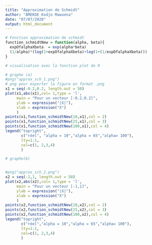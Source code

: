 ```yaml
---
title: "Approximation de Schmidt"
author: "AMEKOE Kodjo Mawuena"
date: "07/07/2020"
output: html_document
---
```


```r
# Fonction approximation de schmidt
function_schmidtNew = function(alpha, beta){
  expOfalphaXbeta  = exp(alpha*beta)
  (1/alpha)*(log(1+expOfalphaXbeta)+log(1+(1/expOfalphaXbeta)))
}

# visualisation avec la fonction plot de R 

# graphe (a)
#png("approx_sch_1.png")
# png pour exporter la figure en format .png
x1 = seq(-0.2,0.2, length.out = 50)
plot(x1,abs(x1),col= 1,type = 'l',
     main = "Pour un vecteur [-0.2,0.2]",
     ylab = expression("|X|"),
     xlab = expression("X")
     )
points(x1,function_schmidtNew(10,x1),col = 2)
points(x1,function_schmidtNew(25,x1),col = 3)
points(x1,function_schmidtNew(100,x1),col = 4)
legend("topright",
       c("réel", "alpha = 10","alpha = 65","alpha= 100"),
       lty=1:1,
       col=c(1, 2,3,4)
       )

# graphe(b)


#png("approx_sch_2.png")
x2 = seq(-1,1, length.out = 50)
plot(x2,abs(x2),col= 1,type = 'l',
     main = "Pour un vecteur [-1,1]",
     ylab = expression("|X|"),
     xlab = expression("X")
     )
points(x2,function_schmidtNew(10,x2),col = 2)
points(x2,function_schmidtNew(25,x2),col = 3)
points(x2,function_schmidtNew(100,x2),col = 4)
legend("topright",
       c("réel","alpha = 10","alpha = 65","alpha= 100"),
       lty=1:1,
       col=c(1, 2,3,4)
       )
```



```r


```

```r


```